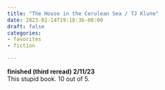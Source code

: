 ```yaml
---
title: "The House in the Cerulean Sea / TJ Klune"
date: 2023-02-14T19:18:36-08:00
draft: false
categories: 
- favorites
- fiction

---
```


**finished (third reread) 2/11/23**  \
This stupid book. 10 out of 5.